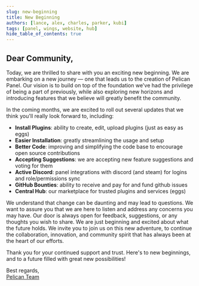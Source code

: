 ```yaml
---
slug: new-beginning
title: New Beginning
authors: [lance, alex, charles, parker, kubi]
tags: [panel, wings, website, hub]
hide_table_of_contents: true
---
```


## Dear Community,

Today, we are thrilled to share with you an exciting new beginning.
We are embarking on a new journey — one that leads us to the creation of Pelican Panel.
Our vision is to build on top of the foundation we've had the privilege of being a part of previously,
while also exploring new horizons and introducing features that we believe will greatly benefit the community.

In the coming months, we are excited to roll out several updates that we think you'll really look forward to, including:

* **Install Plugins**: ability to create, edit, upload plugins (just as easy as eggs)
* **Easier Installation**: greatly streamlining the usage and setup
* **Better Code**: improving and simplifying the code base to encourage open source contributions
* **Accepting Suggestions**: we are accepting new feature suggestions and voting for them
* **Active Discord**: panel integrations with discord (and steam) for logins and role/permissions sync
* **GitHub Bounties**: ability to receive and pay for and fund github issues
* **Central Hub**: our marketplace for trusted plugins and services (eggs)

We understand that change can be daunting and may lead to questions.
We want to assure you that we are here to listen and address any concerns you may have.
Our door is always open for feedback, suggestions, or any thoughts you wish to share.
We are just beginning and excited about what the future holds.
We invite you to join us on this new adventure, to continue the collaboration, innovation, and community spirit that has always been at the heart of our efforts.

Thank you for your continued support and trust.
Here's to new beginnings, and to a future filled with great new possibilities!

Best regards,  
[Pelican Team](mailto:team@pelican.dev)
